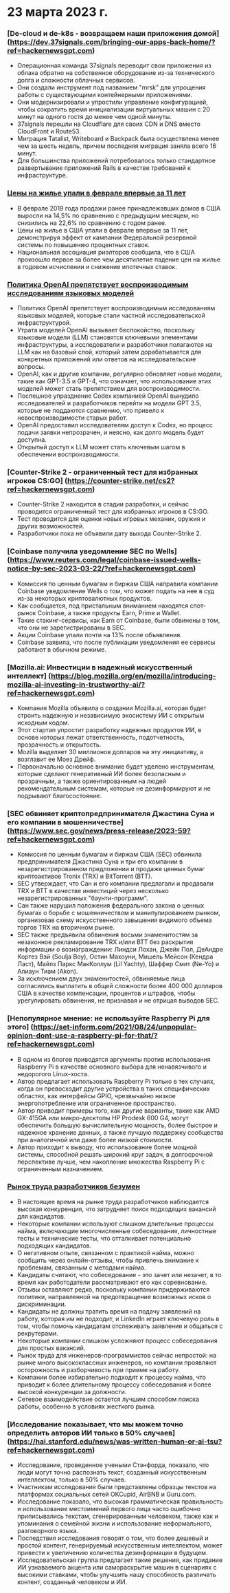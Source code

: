 

<CallToAction />

<Steps>

# 23 марта 2023 г.

### [De-cloud и de-k8s - возвращаем наши приложения домой] (https://dev.37signals.com/bringing-our-apps-back-home/?ref=hackernewsgpt.com)

- Операционная команда 37signals переводит свои приложения из облака обратно на собственное оборудование из-за технического долга и сложности облачных сервисов.
- Они создали инструмент под названием "mrsk" для упрощения работы с существующими контейнерными приложениями.
- Они модернизировали и упростили управление конфигурацией, чтобы сократить время инициализации виртуальных машин с 20 минут на одного гостя до менее чем одной минуты.
- 37signals перешли на Cloudflare для своих CDN и DNS вместо CloudFront и Route53.
- Миграция Tatalist, Writeboard и Backpack была осуществлена менее чем за шесть недель, причем последняя миграция заняла всего 16 минут.
- Для большинства приложений потребовалось только стандартное развертывание приложений Rails в качестве требований к инфраструктуре.

### [Цены на жилье упали в феврале впервые за 11 лет](https://www.wsj.com/articles/home-prices-fell-in-february-for-first-time-in-11-years-73df0107?ref=hackernewsgpt.com)

- В феврале 2019 года продажи ранее принадлежавших домов в США выросли на 14,5% по сравнению с предыдущим месяцем, но снизились на 22,6% по сравнению с годом ранее.
- Цены на жилье в США упали в феврале впервые за 11 лет, демонстрируя эффект от кампании Федеральной резервной системы по повышению процентных ставок.
- Национальная ассоциация риэлторов сообщила, что в США произошло первое за более чем десятилетие падение цен на жилье в годовом исчислении и снижение ипотечных ставок.

### [Политика OpenAI препятствует воспроизводимым исследованиям языковых моделей](https://aisnakeoil.substack.com/p/openais-policies-hinder-reproducible?ref=hackernewsgpt.com)

- Политика OpenAI препятствует воспроизводимым исследованиям языковых моделей, которые стали частной исследовательской инфраструктурой.
- Утрата моделей OpenAI вызывает беспокойство, поскольку языковые модели (LLM) становятся ключевыми элементами инфраструктуры, а исследователи и разработчики полагаются на LLM как на базовый слой, который затем дорабатывается для конкретных приложений или ответов на исследовательские вопросы.
- OpenAI, как и другие компании, регулярно обновляет новые модели, такие как GPT-3.5 и GPT-4, что означает, что использование этих моделей может стать препятствием для воспроизводимости.
- Поспешное упразднение Codex компанией OpenAI вынудило исследователей и разработчиков перейти на модели GPT 3.5, которые не поддаются сравнению, что привело к невоспроизводимости старых работ.
- OpenAI предоставил исследователям доступ к Codex, но процесс подачи заявки непрозрачен, и неясно, как долго модель будет доступна.
- Открытый доступ к LLM может стать ключевым шагом в обеспечении воспроизводимости.

### [Counter-Strike 2 - ограниченный тест для избранных игроков CS:GO] (https://counter-strike.net/cs2?ref=hackernewsgpt.com)

- Counter-Strike 2 находится в стадии разработки, и сейчас проводится ограниченный тест для избранных игроков в CS:GO.
- Тест проводится для оценки новых игровых механик, оружия и других возможностей.
- Разработчики пока не объявили дату выхода Counter-Strike 2.

### [Coinbase получила уведомление SEC по Wells] (https://www.reuters.com/legal/coinbase-issued-wells-notice-by-sec-2023-03-22/?ref=hackernewsgpt.com)

- Комиссия по ценным бумагам и биржам США направила компании Coinbase уведомление Wells о том, что может подать на нее в суд из-за некоторых криптовалютных продуктов.
- Как сообщается, под пристальным вниманием находятся спот-рынок Coinbase, а также продукты Earn, Prime и Wallet.
- Такие стакинг-сервисы, как Earn от Coinbase, были обвинены в том, что они не зарегистрированы в SEC.
- Акции Coinbase упали почти на 13% после объявления.
- Coinbase заявила, что после публикации уведомления ее сервисы работают в обычном режиме.

### [Mozilla.ai: Инвестиции в надежный искусственный интеллект] (https://blog.mozilla.org/en/mozilla/introducing-mozilla-ai-investing-in-trustworthy-ai/?ref=hackernewsgpt.com)

- Компания Mozilla объявила о создании Mozilla.ai, которая будет строить надежную и независимую экосистему ИИ с открытым исходным кодом.
- Этот стартап упростит разработку надежных продуктов ИИ, в основе которых лежат ответственность, подотчетность, прозрачность и открытость.
- Mozilla выделяет 30 миллионов долларов на эту инициативу, а возглавит ее Моез Дрейф.
- Первоначально основное внимание будет уделено инструментам, которые сделают генеративный ИИ более безопасным и прозрачным, а также ориентированным на людей рекомендательным системам, которые не дезинформируют и не подрывают благосостояние.

### [SEC обвиняет криптопредпринимателя Джастина Суна и его компании в мошенничестве] (https://www.sec.gov/news/press-release/2023-59?ref=hackernewsgpt.com)

- Комиссия по ценным бумагам и биржам США (SEC) обвинила предпринимателя Джастина Суна и три его компании в незарегистрированном предложении и продаже ценных бумаг криптоактивов Tronix (TRX) и BitTorrent (BTT).
- SEC утверждает, что Сан и его компании предлагали и продавали TRX и BTT в качестве инвестиций через несколько незарегистрированных "баунти-программ".
- Сан также нарушил положения федерального закона о ценных бумагах о борьбе с мошенничеством и манипулированием рынком, организовав схему искусственного завышения видимого объема торгов TRX на вторичном рынке.
- SEC также предъявила обвинения восьми знаменитостям за незаконное рекламирование TRX и/или BTT без раскрытия информации о вознаграждении: Линдси Лохан, Джейк Пол, ДеАндре Кортез Вэй (Soulja Boy), Остин Махоуни, Мишель Мейсон (Кендра Ласт), Майлз Паркс МакКоллум (Lil Yachty), Шаффер Смит (Ne-Yo) и Алиаун Тиам (Akon).
- За исключением двух знаменитостей, обвиняемые лица согласились выплатить в общей сложности более 400 000 долларов США в качестве компенсации, процентов и штрафов, чтобы урегулировать обвинения, не признавая и не отрицая выводов SEC.

### [Непопулярное мнение: не используйте Raspberry Pi для этого] (https://set-inform.com/2021/08/24/unpopular-opinion-dont-use-a-raspberry-pi-for-that/?ref=hackernewsgpt.com)

- В одном из блогов приводятся аргументы против использования Raspberry Pi в качестве основного выбора для ненавязчивого и недорогого Linux-хоста.
- Автор предлагает использовать Raspberry Pi только в тех случаях, когда он превосходит другие устройства в таких специфических областях, как интерфейсы GPIO, чрезвычайно низкое энергопотребление или ограниченное пространство.
- Автор приводит примеры того, как другие варианты, такие как AMD GX-415GA или микро-десктопы HP Prodesk 600 G4, могут обеспечить большую вычислительную мощность, более быстрое и надежное хранение данных, а также лучшую поддержку сообщества при аналогичной или даже более низкой стоимости.
- Автор приходит к выводу, что использование более мощной системы, способной решать широкий круг задач, в долгосрочной перспективе лучше, чем накопление множества Raspberry Pi с ограниченным назначением.

### [Рынок труда разработчиков безумен](https://old.reddit.com/r/ExperiencedDevs/comments/11xq5cz/the_developer_job_market_is_insane_right_now/?ref=hackernewsgpt.com)

- В настоящее время на рынке труда разработчиков наблюдается высокая конкуренция, что затрудняет поиск подходящих вакансий для кандидатов.
- Некоторые компании используют слишком длительные процессы найма, включающие многочисленные собеседования, личностные тесты и технические тесты, что отталкивает потенциально подходящих кандидатов.
- О негативном опыте, связанном с практикой найма, можно сообщить через онлайн-отзывы, чтобы привлечь внимание к проблемам, связанным с методами найма.
- Кандидаты считают, что собеседование - это зачет или незачет, в то время как работодатели рассматривают его как соревнование.
- Отзывы оставляют редко, поскольку компании придерживаются политики, направленной на предотвращение возможных исков о дискриминации.
- Кандидаты не должны тратить время на подачу заявлений на работу, которая им не подходит, и LinkedIn играет ключевую роль в том, чтобы помочь кандидатам отслеживать заявления и общаться с рекрутерами.
- Некоторые компании слишком усложняют процесс собеседования для простых вакансий.
- Рынок труда для инженеров-программистов сейчас непростой: на рынке много высококлассных инженеров, но компании проявляют осторожность и разборчивость при приеме на работу.
- Компании более избирательно подходят к процессу найма, что приводит к более длительному процессу собеседования и более высокой конкуренции за должности.
- Сетевое взаимодействие остается лучшим способом поиска работы, особенно в условиях жесткого рынка.

### [Исследование показывает, что мы можем точно определить авторов ИИ только в 50% случаев] (https://hai.stanford.edu/news/was-written-human-or-ai-tsu?ref=hackernewsgpt.com)

- Исследование, проведенное учеными Стэнфорда, показало, что люди могут точно распознать текст, созданный искусственным интеллектом, только в 50% случаев.
- Участникам исследования были представлены образцы текстов на платформах социальных сетей OKCupid, AirBNB и Guru.com.
- Исследование показало, что высокая грамматическая правильность и использование местоимений первого лица часто ошибочно приписывались текстам, сгенерированным человеком, также как и упоминания о семейной жизни и использование неформального, разговорного языка.
- Последствия исследования говорят о том, что более дешевый и простой контент, генерируемый искусственным интеллектом, может привести к увеличению количества дезинформации в будущем.
- Исследовательская группа предлагает такие решения, как придание ИИ узнаваемого акцента или самораскрытие машин в сценариях с высокими ставками, чтобы улучшить нашу способность различать контент, созданный человеком и ИИ.

</Steps>
